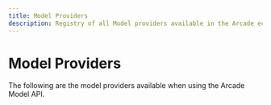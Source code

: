 ```yaml
---
title: Model Providers
description: Registry of all Model providers available in the Arcade ecosystem
---
```



# Model Providers

The following are the model providers available when using the Arcade Model API.

<br />

<div className="grid grid-cols-1 gap-4 sm:grid-cols-2 lg:grid-cols-3">
  <ToolCard
    name="OpenAI"
    image="openai"
    summary="Use OpenAI models with Arcade tools"
    link="/home/supported-models/openai"
    category="Language Model"
  />
  <ToolCard
    name="Anthropic"
    image="anthropic"
    summary="Use Anthropic models with Arcade tools"
    link="/home/supported-models/anthropic"
    category="Language Model"
  />
  <ToolCard
    name="Ollama"
    image="ollama"
    summary="Use Ollama models with Arcade tools"
    link="/home/supported-models/ollama"
    category="Language Model"
  />
  <ToolCard
    name="Groq"
    image="groq"
    summary="Use Groq models with Arcade tools"
    link="/home/supported-models/groq"
    category="Language Model"
  />
</div>
